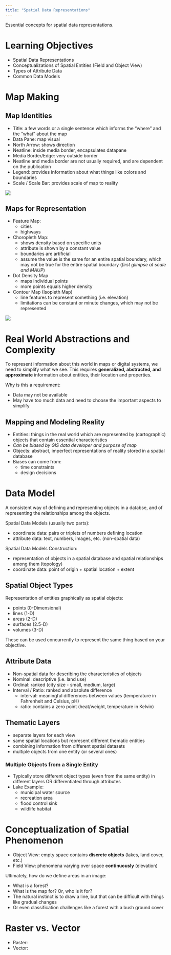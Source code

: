 ```yaml
---
title: "Spatial Data Representations"
---
```


Essential concepts for spatial data representations.

# Learning Objectives

- Spatial Data Representations
- Conceptualizations of Spatial Entities (Field and Object View)
- Types of Attribute Data
- Common Data Models

# Map Making

## Map Identities

- Title: a few words or a single sentence which informs the "where" and the "what" about the map
- Data Pane: map visual
- North Arrow: shows direction
- Neatline: inside media border, encapsulates datapane
- Media Border/Edge: very outside border
- Neatline and media border are not usually required, and are dependent on the publication
- Legend: provides information about what things like colors and boundaries
- Scale / Scale Bar: provides scale of map to reality

![](images/map_making_1.png)

## Maps for Representation

- Feature Map:
  - cities
  - highways
- Choropleth Map:
  - shows density based on specific units
  - attribute is shown by a constant value
  - boundaries are artificial
  - assume the value is the same for an entire spatial boundary, which may not be true for the entire spatial boundary (*first glimpse at scale and MAUP*)
- Dot Density Map
  - maps individual points
  - more points equals higher density
- Contour Map (Isopleth Map)
  - line features to represent something (i.e. elevation)
  - limitations can be constant or minute changes, which may not be represented

![](images/representation_maps_1.png)

# Real World Abstractions and Complexity

To represent information about this world in maps or digital systems, we need to simplify what we see. This requires **generalized, abstracted, and approximate** information about entities, their location and properties.

Why is this a requirement:

- Data may not be available
- May have too much data and need to choose the important aspects to simplify

## Mapping and Modeling Reality

- Entities: things in the real world which are represented by (cartographic) objects that contain essential characteristics
- *Can be biased by GIS data developer and purpose of map*
- Objects: abstract, imperfect representations of reality stored in a spatial database
- Biases can come from:
  - time constraints
  - design decisions
  
# Data Model

A consistent way of defining and representing objects in a databse, and of representing the relationships among the objects.

Spatial Data Models (usually two parts):

- coordinate data: pairs or triplets of numbers defining location
- attribute data: text, numbers, images, etc. (non-spatial data)

Spatial Data Models Construction:

- representation of objects in a spatial database and spatial relationships among them (topology)
- coordinate data: point of origin + spatial location + extent

## Spatial Object Types

Representation of entities graphically as spatial objects:

- points (0-Dimensional)
- lines (1-D)
- areas (2-D)
- surfaces (2.5-D)
- volumes (3-D)

These can be used concurrently to represent the same thing based on your objective.

## Attribute Data

- Non-spatial data for describing the characteristics of objects
- Nominal: descriptive (i.e. land use)
- Ordinal: ranked (city size - small, medium, large)
- Interval / Ratio: ranked and absolute difference
  - interval: meaningful differences between values (temperature in Fahrenheit and Celsius, pH)
  - ratio: contains a zero point (heat/weight, temperature in Kelvin)
  
## Thematic Layers

- separate layers for each view
- same spatial locations but represent different thematic entities
- combining information from different spatial datasets
- multiple objects from one entity (or several ones)

### Multiple Objects from a Single Entity

- Typically store different object types (even from the same entity) in different layers OR differentiated through attributes
- Lake Example:
  - municipal water source
  - recreation area
  - flood control sink
  - wildlife habitat

# Conceptualization of Spatial Phenomenon

- Object View: empty space contains **discrete objects** (lakes, land cover, etc.)
- Field View: phenomena varying over space **continuously** (elevation)

Ultimately, how do we define areas in an image:
  
- What is a forest?
- What is the map for? Or, who is it for?
- The natural instinct is to draw a line, but that can be difficult with things like gradual changes
- Or even classification challenges like a forest with a bush ground cover

# Raster vs. Vector

- Raster:
- Vector: 

